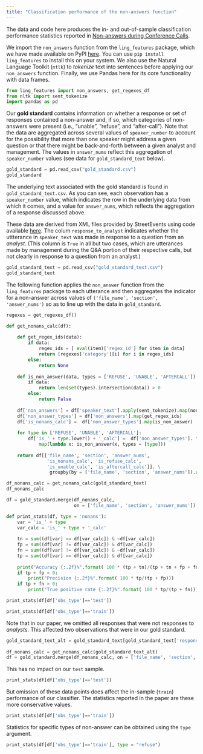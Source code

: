 ```yaml
---
title: "Classification performance of the non-answers function"
---
```


The data and code here produces the in- and out-of-sample classification performance statistics reported in [Non-answers during Conference Calls](https://doi.org/10.1111/1475-679X.12371).

We import the `non_answers` function from the `ling_features` package, which we have made available on PyPI [here](https://pypi.org/project/ling-features/).
You can use `pip install ling_features` to install this on your system.
We also use the Natural Language Toolkit (`ntlk`) to *tokenize* text into sentences before applying our `non_answers` function.
Finally, we use Pandas here for its core functionality with data frames.

```python
from ling_features import non_answers, get_regexes_df
from nltk import sent_tokenize
import pandas as pd
```

Our **gold standard** contains information on whether a response or set of responses contained a non-answer and, if so, which categories of non-answers were present (i.e., "unable", "refuse", and "after-call").
Note that the data are aggregated across several values of `speaker_number` to account for the possibility that more than one speaker might address a given question or that there might be back-and-forth between a given analyst and management.
The values in `answer_nums` reflect this aggregation of `speaker_number` values (see data for `gold_standard_text` below).

```python
gold_standard = pd.read_csv("gold_standard.csv")
gold_standard
```

The underlying text associated with the gold standard is found in `gold_standard_text.csv`.
As you can see, each observation has a `speaker_number` value, which indicates the row in the underlying data from which it comes, and a value for `answer_nums`, which reflects the aggregation of a response discussed above.

These data are derived from XML files provided by StreetEvents using code available [here](https://github.com/iangow/se_core).
The colum `response_to_analyst` indicates whether the uttterance in `speaker_text` was made in response to a question from an *analyst*.
(This column is `True` in all but two cases, which are utterances made by management during the Q&A portion of their respective calls, but not clearly in response to a question from an analyst.)

```python
gold_standard_text = pd.read_csv("gold_standard_text.csv")
gold_standard_text
```

The following function applies the `non_answer` function from the `ling_features` package to each utterance and then aggregates the indicator for a non-answer across values of `('file_name', 'section', 'answer_nums')` so as to line up with the data in `gold_standard`.

```python
regexes = get_regexes_df()

def get_nonans_calc(df):
    
    def get_regex_ids(data):
        if data:
            regex_ids = [ eval(item)['regex_id'] for item in data]
            return [regexes['category'][i] for i in regex_ids]
        else:
            return None
        
    def is_non_answer(data, types = ['REFUSE', 'UNABLE', 'AFTERCALL']):
        if data:
            return len(set(types).intersection(data)) > 0
        else:
            return False
  
    df['non_answers'] = df['speaker_text'].apply(sent_tokenize).map(non_answers)
    df['non_answer_types'] = df['non_answers'].map(get_regex_ids)
    df['is_nonans_calc'] =  df['non_answer_types'].map(is_non_answer)
    
    for type in ['REFUSE', 'UNABLE', 'AFTERCALL']:
        df['is_' + type.lower() + '_calc'] =  df['non_answer_types']. \
            map(lambda x: is_non_answer(x, types = [type]))
    
    return df[['file_name', 'section', 'answer_nums',
               'is_nonans_calc', 'is_refuse_calc',
               'is_unable_calc', 'is_aftercall_calc']]. \
                groupby(by = ['file_name', 'section', 'answer_nums']).any()
```

```python
df_nonans_calc = get_nonans_calc(gold_standard_text)
df_nonans_calc
```

```python
df = gold_standard.merge(df_nonans_calc, 
                         on = ['file_name', 'section', 'answer_nums'])
```

```python
def print_stats(df, type = 'nonans'):
    var = 'is_' + type
    var_calc = 'is_' + type + '_calc'
    
    tn = sum((df[var] == df[var_calc]) & ~df[var_calc])
    fp = sum((df[var] != df[var_calc]) & df[var_calc])
    fn = sum((df[var] != df[var_calc]) & ~df[var_calc])
    tp = sum((df[var] == df[var_calc]) & df[var_calc])
    
    print("Accuracy {:.2f}%".format( 100 * (tp + tn)/(tp + tn + fp + fn)))
    if tp + fp > 0:
        print("Precision {:.2f}%".format( 100 * tp/(tp + fp)))
    if tp + fn > 0:
        print("True positive rate {:.2f}%".format( 100 * tp/(tp + fn)))
```

```python
print_stats(df[df['obs_type']=='test'])
```

```python
print_stats(df[df['obs_type']=='train'])
```

Note that in our paper, we omitted all responses that were not responses to *analysts*.
This affected two observations that were in our gold standard.

```python
gold_standard_text_alt = gold_standard_text[gold_standard_text['response_to_analyst']].copy()
                   
df_nonans_calc = get_nonans_calc(gold_standard_text_alt)
df = gold_standard.merge(df_nonans_calc, on = ['file_name', 'section', 'answer_nums'])
```

This has no impact on our `test` sample.

```python
print_stats(df[df['obs_type']=='test'])
```

But omission of these data points does affect the in-sample (`train`) performance of our classifier.
The statistics reported in the paper are these more conservative values.

```python
print_stats(df[df['obs_type']=='train'])
```

Statistics for specific types of non-answer can be obtained using the `type` argument.

```python
print_stats(df[df['obs_type']=='train'], type = "refuse")
```
